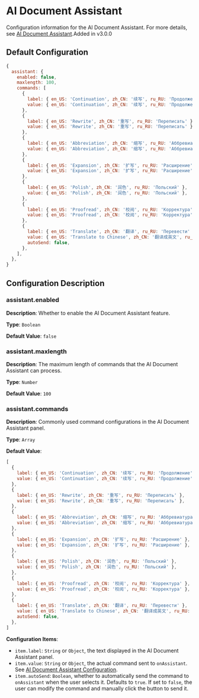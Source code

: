 
# AI Document Assistant

Configuration information for the AI Document Assistant. For more details, see [AI Document Assistant](../assistant).<Badge theme="success">Added in v3.0.0</Badge>

## Default Configuration

```js
{
  assistant: {
    enabled: false,
    maxlength: 100,
    commands: [
      {
        label: { en_US: 'Continuation', zh_CN: '续写', ru_RU: 'Продолжение' },
        value: { en_US: 'Continuation', zh_CN: '续写', ru_RU: 'Продолжение' },
      },
      {
        label: { en_US: 'Rewrite', zh_CN: '重写', ru_RU: 'Переписать' },
        value: { en_US: 'Rewrite', zh_CN: '重写', ru_RU: 'Переписать' },
      },
      {
        label: { en_US: 'Abbreviation', zh_CN: '缩写', ru_RU: 'Аббревиатура' },
        value: { en_US: 'Abbreviation', zh_CN: '缩写', ru_RU: 'Аббревиатура' },
      },
      {
        label: { en_US: 'Expansion', zh_CN: '扩写', ru_RU: 'Расширение' },
        value: { en_US: 'Expansion', zh_CN: '扩写', ru_RU: 'Расширение' },
      },
      {
        label: { en_US: 'Polish', zh_CN: '润色', ru_RU: 'Польский' },
        value: { en_US: 'Polish', zh_CN: '润色', ru_RU: 'Польский' },
      },
      {
        label: { en_US: 'Proofread', zh_CN: '校阅', ru_RU: 'Корректура' },
        value: { en_US: 'Proofread', zh_CN: '校阅', ru_RU: 'Корректура' },
      },
      {
        label: { en_US: 'Translate', zh_CN: '翻译', ru_RU: 'Перевести' },
        value: { en_US: 'Translate to Chinese', zh_CN: '翻译成英文', ru_RU: 'Перевести на китайский' },
        autoSend: false,
      },
    ],
  },
}
```

## Configuration Description

### assistant.enabled

**Description**: Whether to enable the AI Document Assistant feature.

**Type**: `Boolean`

**Default Value**: `false`

### assistant.maxlength

**Description**: The maximum length of commands that the AI Document Assistant can process.

**Type**: `Number`

**Default Value**: `100`

### assistant.commands

**Description**: Commonly used command configurations in the AI Document Assistant panel.

**Type**: `Array`

**Default Value**:

```js
[
  {
    label: { en_US: 'Continuation', zh_CN: '续写', ru_RU: 'Продолжение' },
    value: { en_US: 'Continuation', zh_CN: '续写', ru_RU: 'Продолжение' },
  },
  {
    label: { en_US: 'Rewrite', zh_CN: '重写', ru_RU: 'Переписать' },
    value: { en_US: 'Rewrite', zh_CN: '重写', ru_RU: 'Переписать' },
  },
  {
    label: { en_US: 'Abbreviation', zh_CN: '缩写', ru_RU: 'Аббревиатура' },
    value: { en_US: 'Abbreviation', zh_CN: '缩写', ru_RU: 'Аббревиатура' },
  },
  {
    label: { en_US: 'Expansion', zh_CN: '扩写', ru_RU: 'Расширение' },
    value: { en_US: 'Expansion', zh_CN: '扩写', ru_RU: 'Расширение' },
  },
  {
    label: { en_US: 'Polish', zh_CN: '润色', ru_RU: 'Польский' },
    value: { en_US: 'Polish', zh_CN: '润色', ru_RU: 'Польский' },
  },
  {
    label: { en_US: 'Proofread', zh_CN: '校阅', ru_RU: 'Корректура' },
    value: { en_US: 'Proofread', zh_CN: '校阅', ru_RU: 'Корректура' },
  },
  {
    label: { en_US: 'Translate', zh_CN: '翻译', ru_RU: 'Перевести' },
    value: { en_US: 'Translate to Chinese', zh_CN: '翻译成英文', ru_RU: 'Перевести на китайский' },
    autoSend: false,
  },
]
```

**Configuration Items**:

- `item.label`: `String` or `Object`, the text displayed in the AI Document Assistant panel.
- `item.value`: `String` or `Object`, the actual command sent to `onAssistant`. See [AI Document Assistant Configuration](../methods#onAssistant).
- `item.autoSend`: `Boolean`, whether to automatically send the command to `onAssistant` when the user selects it. Defaults to `true`. If set to `false`, the user can modify the command and manually click the button to send it.
